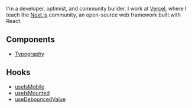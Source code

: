 
<NameTransition />

I'm a developer, optimist, and community builder. I work at [Vercel](/work), where I teach the [Next.js](/n/stack) community, an open-source web framework built with React.

## Components

- [Typography](/snippets/typography)

## Hooks

- [useIsMobile](/snippets/useIsMobile)
- [useIsMounted](/snippets/useIsMounted)
- [useDebouncedValue](/snippets/useDebouncedValue)
